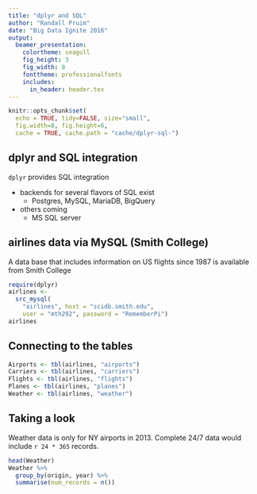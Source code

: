 ```yaml
---
title: "dplyr and SQL"
author: "Randall Pruim"
date: "Big Data Ignite 2016"
output:
  beamer_presentation:
    colortheme: seagull
    fig_height: 3
    fig_width: 8
    fonttheme: professionalfonts
    includes:
      in_header: header.tex
---
```



```r
knitr::opts_chunk$set(
  echo = TRUE, tidy=FALSE, size="small",
  fig.width=8, fig.height=6, 
  cache = TRUE, cache.path = "cache/dplyr-sql-")
```


## dplyr and SQL integration

`dplyr` provides SQL integration

  * backends for several flavors of SQL exist 
    * Postgres, MySQL, MariaDB, BigQuery
  
  * others coming 
    * MS SQL server
  
## airlines data via MySQL (Smith College)

A data base that includes information on US flights since 1987 is available from
Smith College

```r
require(dplyr)
airlines <-
  src_mysql(
    "airlines", host = "scidb.smith.edu",
    user = "mth292", password = "RememberPi")
airlines
```

## Connecting to the tables

```r
Airports <- tbl(airlines, "airports")
Carriers <- tbl(airlines, "carriers")
Flights <- tbl(airlines, "flights")
Planes <- tbl(airlines, "planes")
Weather <- tbl(airlines, "weather")
```

## Taking a look

Weather data is only for NY airports in 2013.  Complete
24/7 data would include `r 24 * 365` records.

```r
head(Weather)
Weather %>%
  group_by(origin, year) %>%
  summarise(num_records = n())
```

